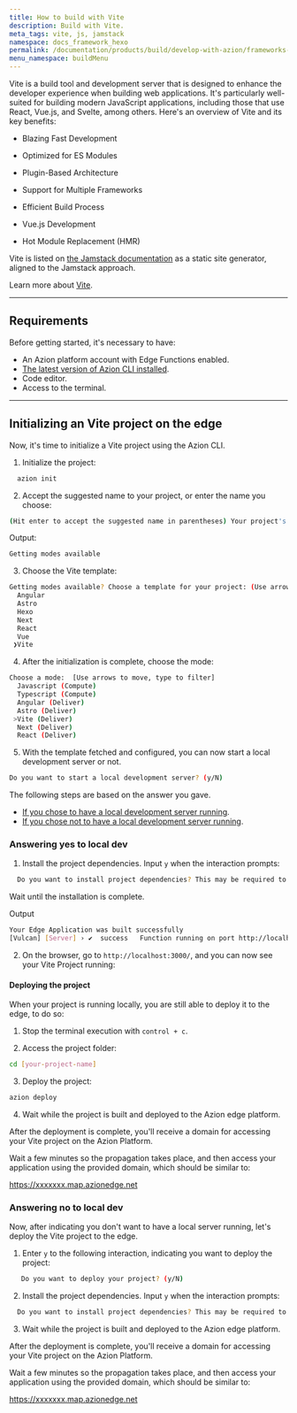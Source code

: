 ```yaml
---
title: How to build with Vite
description: Build with Vite.
meta_tags: vite, js, jamstack
namespace: docs_framework_hexo
permalink: /documentation/products/build/develop-with-azion/frameworks-specific/vite/
menu_namespace: buildMenu
---
```


Vite is a build tool and development server that is designed to enhance the developer experience when building web applications. It's particularly well-suited for building modern JavaScript applications, including those that use React, Vue.js, and Svelte, among others. Here's an overview of Vite and its key benefits:

- Blazing Fast Development

- Optimized for ES Modules

- Plugin-Based Architecture

- Support for Multiple Frameworks

- Efficient Build Process

- Vue.js Development

- Hot Module Replacement (HMR)

Vite is listed on [the Jamstack documentation](https://jamstack.org/generators/vite/) as a static site generator, aligned to the Jamstack approach.

Learn more about [Vite](https://vitejs.dev/).

---

## Requirements

Before getting started, it's necessary to have:

- An Azion platform account with Edge Functions enabled.
- [The latest version of Azion CLI installed](/en/documentation/products/cli/overview/).
- Code editor.
- Access to the terminal.

---

## Initializing an Vite project on the edge

Now, it's time to initialize a Vite project using the Azion CLI.

1. Initialize the project:

```sh 
  azion init
```

2. Accept the suggested name to your project, or enter the name you choose:

```sh
(Hit enter to accept the suggested name in parentheses) Your project's name:  (dynamic_caligari)
```

Output:

```sh
Getting modes available
```

3. Choose the Vite template:

```sh 
Getting modes available? Choose a template for your project: (Use arrow keys)
  Angular 
  Astro 
  Hexo 
  Next 
  React 
  Vue 
 ❯Vite 
```

4. After the initialization is complete, choose the mode:

```sh
Choose a mode:  [Use arrows to move, type to filter]
  Javascript (Compute)
  Typescript (Compute)
  Angular (Deliver)
  Astro (Deliver)
 >Vite (Deliver)
  Next (Deliver)
  React (Deliver)
```

5. With the template fetched and configured, you can now start a local development server or not.

```sh
Do you want to start a local development server? (y/N) 
```

The following steps are based on the answer you gave. 

- [If you chose to have a local development server running]().
- [If you chose not to have a local development server running]().

### Answering yes to local dev

1. Install the project dependencies. Input `y` when the interaction prompts:

```sh
  Do you want to install project dependencies? This may be required to start local development server (y/N)
```

Wait until the installation is complete.

Output

```sh
Your Edge Application was built successfully
[Vulcan] [Server] › ✔  success   Function running on port http://localhost:3000/
```

2. On the browser, go to `http://localhost:3000/`, and you can now see your Vite Project running: 

#### Deploying the project

When your project is running locally, you are still able to deploy it to the edge, to do so: 

1. Stop the terminal execution with `control + c`.

2. Access the project folder:

```sh
cd [your-project-name] 
```

3. Deploy the project:

```sh
azion deploy
```

4. Wait while the project is built and deployed to the Azion edge platform.


After the deployment is complete, you'll receive a domain for accessing your Vite project on the Azion Platform.

Wait a few minutes so the propagation takes place, and then access your application using the provided domain, which should be similar to:

https://xxxxxxx.map.azionedge.net


### Answering no to local dev

Now, after indicating you don't want to have a local server running, let's deploy the Vite project to the edge.

1. Enter `y` to the following interaction, indicating you want to deploy the project:

```sh
   Do you want to deploy your project? (y/N) 
```

2. Install the project dependencies. Input `y` when the interaction prompts:

```sh 
  Do you want to install project dependencies? This may be required to deploy your project (y/N)
```

3. Wait while the project is built and deployed to the Azion edge platform.


After the deployment is complete, you'll receive a domain for accessing your Vite project on the Azion Platform.

Wait a few minutes so the propagation takes place, and then access your application using the provided domain, which should be similar to:

https://xxxxxxx.map.azionedge.net